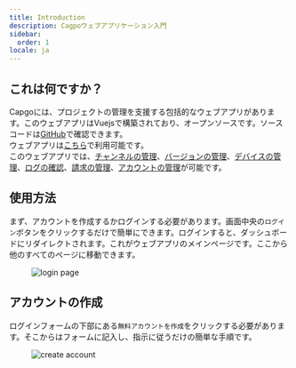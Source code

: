 ```yaml
---
title: Introduction
description: Cagpoウェブアプリケーション入門
sidebar:
  order: 1
locale: ja
---
```


## これは何ですか？

Capgoには、プロジェクトの管理を支援する包括的なウェブアプリがあります。このウェブアプリはVuejsで構築されており、オープンソースです。ソースコードは[GitHub](https://github.com/Cap-go/capgo/tree/main/src/)で確認できます。\
ウェブアプリは[こちら](https://web.capgo.app/)で利用可能です。\
このウェブアプリでは、[チャンネルの管理](/docs/webapp/channels/)、[バージョンの管理](/docs/webapp/bundles/)、[デバイスの管理](/docs/webapp/devices/)、[ログの確認](/docs/webapp/logs/)、[請求の管理](/docs/webapp/settings/)、[アカウントの管理](/docs/webapp/settings/)が可能です。

## 使用方法

まず、アカウントを作成するかログインする必要があります。画面中央の`ログイン`ボタンをクリックするだけで簡単にできます。ログインすると、ダッシュボードにリダイレクトされます。これがウェブアプリのメインページです。ここから他のすべてのページに移動できます。

<figure><img src="/login.webp" alt="login page" /><figcaption></figcaption></figure>

## アカウントの作成

ログインフォームの下部にある`無料アカウントを作成`をクリックする必要があります。そこからはフォームに記入し、指示に従うだけの簡単な手順です。

<figure><img src="/create-account.webp" alt="create account" /><figcaption></figcaption></figure>
